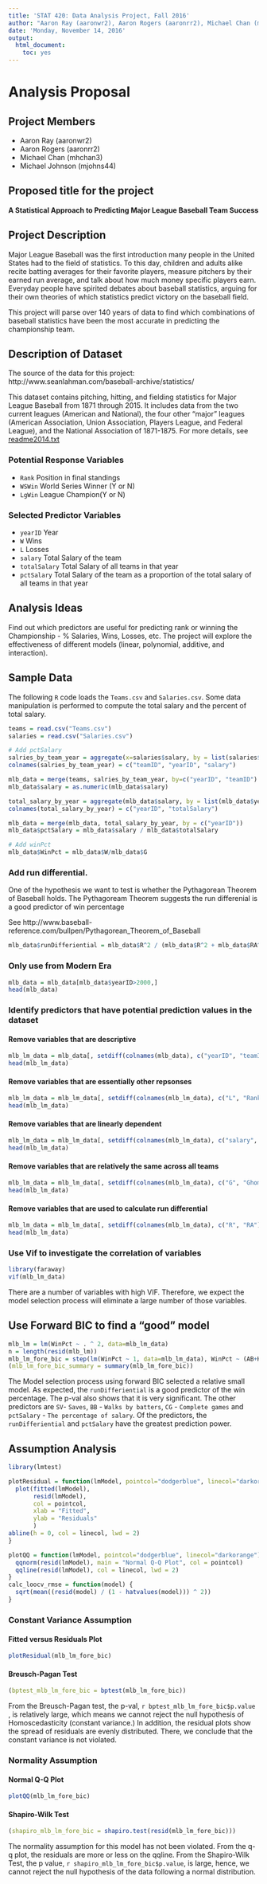 ```yaml
---
title: 'STAT 420: Data Analysis Project, Fall 2016'
author: "Aaron Ray (aaronwr2), Aaron Rogers (aaronrr2), Michael Chan (mhchan3), Michael Johnson (mjohns44)"
date: 'Monday, November 14, 2016'
output:
  html_document:
    toc: yes
---
```


# Analysis Proposal

## Project Members

- Aaron Ray (aaronwr2)
- Aaron Rogers (aaronrr2)
- Michael Chan (mhchan3)
- Michael Johnson (mjohns44)

## Proposed title for the project

**A Statistical Approach to Predicting Major League Baseball Team Success**

## Project Description

Major League Baseball was the first introduction many people in the United States had to the field of statistics.  To this day, children and adults alike recite batting averages for their favorite players, measure pitchers by their earned run average, and talk about how much money specific players earn.  Everyday people have spirited debates about baseball statistics, arguing for their own theories of which statistics predict victory on the baseball field. 

This project will parse over 140 years of data to find which combinations of baseball statistics have been the most accurate in predicting the championship team.

## Description of Dataset

The source of the data for this project: http://www.seanlahman.com/baseball-archive/statistics/

This dataset contains pitching, hitting, and fielding statistics for Major League Baseball from 1871 through 2015.  It includes data from the two current leagues (American and National), the four other "major" leagues (American Association, Union Association, Players League, and Federal League), and the National Association of 1871-1875. For more details, see [readme2014.txt](http://seanlahman.com/files/database/readme2014.txt)

### Potential Response Variables

- `Rank`           Position in final standings
- `WSWin`          World Series Winner (Y or N)
- `LgWin`          League Champion(Y or N)

### Selected Predictor Variables

- `yearID`         Year
- `W`              Wins
- `L`              Losses
- `salary`         Total Salary of the team
- `totalSalary`    Total Salary of all teams in that year
- `pctSalary`      Total Salary of the team as a proportion of the total salary of all teams in that year

## Analysis Ideas

Find out which predictors are useful for predicting rank or winning the Championship - % Salaries, Wins, Losses, etc.  The project will explore the effectiveness of different models (linear, polynomial, additive, and interaction).

## Sample Data

The following `R` code loads the `Teams.csv` and `Salaries.csv`. Some data manipulation is performed to compute the total salary and the percent of total salary.

```r
teams = read.csv("Teams.csv")
salaries = read.csv("Salaries.csv")

# Add pctSalary
salries_by_team_year = aggregate(x=salaries$salary, by = list(salaries$teamID, salaries$yearID), FUN=sum)
colnames(salries_by_team_year) = c("teamID", "yearID", "salary")

mlb_data = merge(teams, salries_by_team_year, by=c("yearID", "teamID") )
mlb_data$salary = as.numeric(mlb_data$salary)

total_salary_by_year = aggregate(mlb_data$salary, by = list(mlb_data$yearID), FUN=sum)
colnames(total_salary_by_year) = c("yearID", "totalSalary")

mlb_data = merge(mlb_data, total_salary_by_year, by = c("yearID"))
mlb_data$pctSalary = mlb_data$salary / mlb_data$totalSalary

# Add winPct
mlb_data$WinPct = mlb_data$W/mlb_data$G

```

### Add run differential. 

One of the hypothesis we want to test is whether the Pythagorean Theorem of Baseball holds.  The Pythagoream Theorem suggests the run differenial is a good predictor of win percentage

See http://www.baseball-reference.com/bullpen/Pythagorean_Theorem_of_Baseball

```r
mlb_data$runDifferiential = mlb_data$R^2 / (mlb_data$R^2 + mlb_data$RA^2)
```


### Only use from Modern Era
```r
mlb_data = mlb_data[mlb_data$yearID>2000,]
head(mlb_data)
```

### Identify predictors that have potential prediction values in the dataset

#### Remove variables that are descriptive
```r
mlb_lm_data = mlb_data[, setdiff(colnames(mlb_data), c("yearID", "teamID", "lgID", "franchID", "divID", "teamIDBR", "teamIDlahman45", "teamIDretro", "park", "name"))]
head(mlb_lm_data)

```

#### Remove variables that are essentially other repsonses
```r
mlb_lm_data = mlb_lm_data[, setdiff(colnames(mlb_lm_data), c("L", "Rank", "DivWin", "WCWin", "LgWin", "WSWin"))]
head(mlb_lm_data)

```

#### Remove variables that are linearly dependent
```r
mlb_lm_data = mlb_lm_data[, setdiff(colnames(mlb_lm_data), c("salary", "totalSalary", "W", "ERA"))]
head(mlb_lm_data)
```

#### Remove variables that are relatively the same across all teams
```r
mlb_lm_data = mlb_lm_data[, setdiff(colnames(mlb_lm_data), c("G", "Ghome"))]
head(mlb_lm_data)

```

#### Remove variables that are used to calculate run differential
```r

mlb_lm_data = mlb_lm_data[, setdiff(colnames(mlb_lm_data), c("R", "RA"))]
head(mlb_lm_data)
```

### Use Vif to investigate the correlation of variables
```r
library(faraway)
vif(mlb_lm_data)
```

There are a number of variables with high VIF.  Therefore, we expect the model selection process will eliminate a large number of those variables.

## Use Forward BIC to find a "good" model
```r
mlb_lm = lm(WinPct ~ . ^ 2, data=mlb_lm_data)
n = length(resid(mlb_lm))
mlb_lm_fore_bic = step(lm(WinPct ~ 1, data=mlb_lm_data), WinPct ~ (AB+H+X2B+X3B+HR+BB+SO+SB+CS+HBP+SF+ER+CG+SHO+SV+IPouts+HA+HRA+BBA+SOA+E+DP+FP+attendance+BPF+PPF+pctSalary+runDifferiential) ^ 2, direction = "forward", k = log(n), trace = 0)
(mlb_lm_fore_bic_summary = summary(mlb_lm_fore_bic))

```

The Model selection process using forward BIC selected a relative small model.  As expected, the `runDifferiential` is a good predictor of the win percentage.  The p-val also shows that it is very significant.  The other predictors are `SV`- `Saves`, `BB` - `Walks by batters`, `CG` - `Complete games` and `pctSalary` - `The percentage of salary`.  Of the predictors, the `runDifferiential` and `pctSalary` have the greatest prediction power.

## Assumption Analysis
```r
library(lmtest)

plotResidual = function(lmModel, pointcol="dodgerblue", linecol="darkorange") {
  plot(fitted(lmModel),
       resid(lmModel),
       col = pointcol,
       xlab = "Fitted",
       ylab = "Residuals"
       )
abline(h = 0, col = linecol, lwd = 2)
}

plotQQ = function(lmModel, pointcol="dodgerblue", linecol="darkorange") {
  qqnorm(resid(lmModel), main = "Normal Q-Q Plot", col = pointcol)
  qqline(resid(lmModel), col = linecol, lwd = 2)
}
calc_loocv_rmse = function(model) {
  sqrt(mean((resid(model) / (1 - hatvalues(model))) ^ 2))
}
```

### Constant Variance Assumption

#### Fitted versus Residuals Plot
```r
plotResidual(mlb_lm_fore_bic)

```

#### Breusch-Pagan Test

```r
(bptest_mlb_lm_fore_bic = bptest(mlb_lm_fore_bic))
```

From the Breusch-Pagan test, the p-val, `r bptest_mlb_lm_fore_bic$p.value` , is relatively large, which means we cannot reject the null hypothesis of Homoscedasticity (constant variance.)  In addition, the residual plots show the spread of residuals are evenly distributed.  There, we conclude that the constant variance is not violated.

### Normality Assumption

#### Normal Q-Q Plot
```r
plotQQ(mlb_lm_fore_bic)
```

#### Shapiro-Wilk Test

```r
(shapiro_mlb_lm_fore_bic = shapiro.test(resid(mlb_lm_fore_bic)))
```

The normality assumption for this model has not been violated.  From the q-q plot, the residuals are more or less on the qqline.  From the Shapiro-Wilk Test, the p value, `r shapiro_mlb_lm_fore_bic$p.value`, is large, hence, we cannot reject the null hypothesis of the data following a normal distribution.






